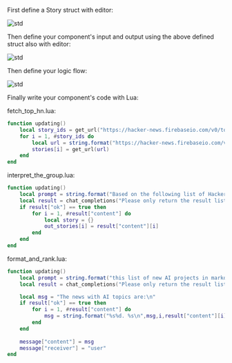First define a Story struct with editor:

![std](images/cogine-standards.png)

Then define your component's input and output using the above defined struct also with editor:

![std](images/cogine-components.png)

Then define your logic flow:

![std](images/cogine-flow.png)

Finally write your component's code with Lua:

fetch_top_hn.lua:

```lua
function updating()
    local story_ids = get_url("https://hacker-news.firebaseio.com/v0/topstories.json?print=pretty")
    for i = 1, #story_ids do
        local url = string.format("https://hacker-news.firebaseio.com/v0/item/%s.json?print=pretty", story_ids[i])
        stories[i] = get_url(url)
    end
end
```

interpret_the_group.lua:

```lua
function updating()
    local prompt = string.format("Based on the following list of HackerNews threads, filter this list to only launches of new AI projects: %s", table_to_string(stories))
    local result = chat_completions("Please only return the result list as a RFC8259 compliant JSON format with no '\' character, no extra information", prompt)
    if result["ok"] == true then
        for i = 1, #result["content"] do
            local story = {}
            out_stories[i] = result["content"][i]
        end
    end
end
```
format_and_rank.lua:
```lua
function updating()
    local prompt = string.format("this list of new AI projects in markdown, ranking the most interesting projects from most interesting to least. %s", table_to_string(stories))
    local result = chat_completions("Please only return the result list as a RFC8259 compliant JSON format with no '\' character, no extra information",prompt)

    local msg = "The news with AI topics are:\n"
    if result["ok"] == true then
        for i = 1, #result["content"] do
            msg = string.format("%s%d. %s\n",msg,i,result["content"][i]["title"])
        end
    end
 
    message["content"] = msg
    message["receiver"] = "user"
end
```